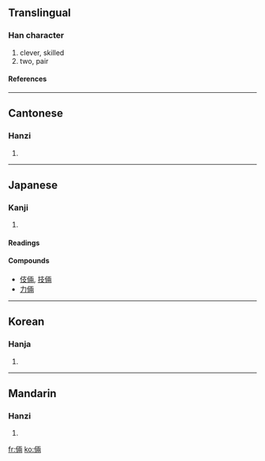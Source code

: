 {{see|俩}}

==Translingual==
===Han character===
{{Han char|rad=人|as=08|sn=10|four=2122<sub>7</sub>|canj=人一中月 (OMLB)}}
# clever, skilled
# two, pair
====References====
{{Han ref|kx=0107.090|dkj=00751|dj=0227.190|hdz=10172.060|uh=5006|ud=20486|bh=ADC7|bd=44487}}
----
==Cantonese==
===Hanzi===
{{yue-hanzi|jyut=|y=leung5}}
# {{defn|Cantonese}}
----
==Japanese==
===Kanji===
{{ja-kanji|grade=|rs=人08}}
# {{defn|Japanese}}
====Readings====
{{ja-readings|on=[[りょう]] ([[ryō]])|kun=[[たくみ]] ([[takumi]])}}
====Compounds====
*[[伎倆]], [[技倆]]
*[[力倆]]
----
==Korean==
===Hanja===
{{ko-hanja|hangeul=량|rv=ryang|mr=ryang}}
# {{defn|Korean}}
----
==Mandarin==
===Hanzi===
{{cmn-hanzi|sim=俩|pin=[[liǎ]] (lia3)|wg=lia<sup>3</sup>}}
# {{defn|Mandarin}}

[[fr:倆]]
[[ko:倆]]